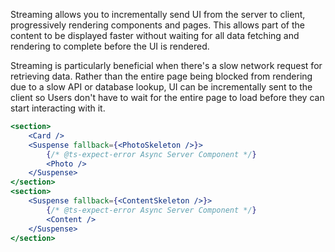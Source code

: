 Streaming allows you to incrementally send UI from the server to client, progressively rendering components and pages. This allows part of the content to be displayed faster without waiting for all data fetching and rendering to complete before the UI is rendered.

Streaming is particularly beneficial when there's a slow network request for retrieving data. Rather than the entire page being blocked from rendering due to a slow API or database lookup, UI can be incrementally sent to the client so Users don't have to wait for the entire page to load before they can start interacting with it.

```jsx showLineNumbers
<section>
    <Card />
    <Suspense fallback={<PhotoSkeleton />}>
        {/* @ts-expect-error Async Server Component */}
        <Photo />
    </Suspense>
</section>
<section>
    <Suspense fallback={<ContentSkeleton />}>
        {/* @ts-expect-error Async Server Component */}
        <Content />
    </Suspense>
</section>
```
